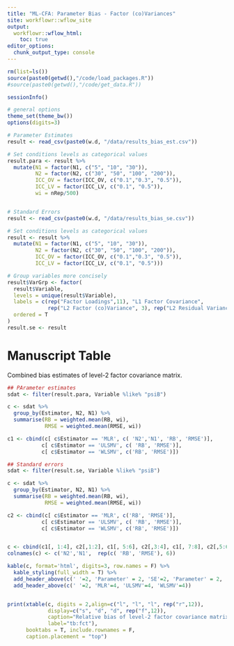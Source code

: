 ```yaml
---
title: "ML-CFA: Parameter Bias - Factor (co)Variances"
site: workflowr::wflow_site
output:
  workflowr::wflow_html:
    toc: true
editor_options:
  chunk_output_type: console
---
```


```r
rm(list=ls())
source(paste0(getwd(),"/code/load_packages.R"))
#source(paste0(getwd(),"/code/get_data.R"))


```

```r
sessionInfo()

# general options
theme_set(theme_bw())
options(digits=3)
```


```r

# Parameter Estimates
result <- read_csv(paste0(w.d, "/data/results_bias_est.csv"))

# Set conditions levels as categorical values
result.para <- result %>%
  mutate(N1 = factor(N1, c("5", "10", "30")),
         N2 = factor(N2, c("30", "50", "100", "200")),
         ICC_OV = factor(ICC_OV, c("0.1","0.3", "0.5")),
         ICC_LV = factor(ICC_LV, c("0.1", "0.5")),
         wi = nRep/500)


# Standard Errors
result <- read_csv(paste0(w.d, "/data/results_bias_se.csv"))

# Set conditions levels as categorical values
result <- result %>%
  mutate(N1 = factor(N1, c("5", "10", "30")),
         N2 = factor(N2, c("30", "50", "100", "200")),
         ICC_OV = factor(ICC_OV, c("0.1","0.3", "0.5")),
         ICC_LV = factor(ICC_LV, c("0.1", "0.5")))

# Group variables more concisely
result$VarGrp <- factor(
  result$Variable,
  levels = unique(result$Variable),
  labels = c(rep("Factor Loadings",11), "L1 Factor Covariance",
             rep("L2 Factor (co)Variance", 3), rep("L2 Residual Variance",10)),
  ordered = T
)
result.se <- result

```

# Manuscript Table

Combined bias estimates of level-2 factor covariance matrix.

```r


## PArameter estimates
sdat <- filter(result.para, Variable %like% "psiB")

c <- sdat %>%
  group_by(Estimator, N2, N1) %>%
  summarise(RB = weighted.mean(RB, wi),
            RMSE = weighted.mean(RMSE, wi))

c1 <- cbind(c[ c$Estimator == 'MLR', c( 'N2','N1', 'RB', 'RMSE')], 
           c[ c$Estimator == 'ULSMV', c( 'RB', 'RMSE')], 
           c[ c$Estimator == 'WLSMV', c('RB', 'RMSE')])

## Standard errors
sdat <- filter(result.se, Variable %like% "psiB")

c <- sdat %>%
  group_by(Estimator, N2, N1) %>%
  summarise(RB = weighted.mean(RB, wi),
            RMSE = weighted.mean(RMSE, wi))

c2 <- cbind(c[ c$Estimator == 'MLR', c('RB', 'RMSE')], 
           c[ c$Estimator == 'ULSMV', c( 'RB', 'RMSE')], 
           c[ c$Estimator == 'WLSMV', c('RB', 'RMSE')])


c <- cbind(c1[, 1:4], c2[,1:2], c1[, 5:6], c2[,3:4], c1[, 7:8], c2[,5:6])
colnames(c) <- c('N2','N1',  rep(c( 'RB', 'RMSE'), 6))

kable(c, format='html', digits=3, row.names = F) %>%
  kable_styling(full_width = T) %>%
  add_header_above(c(' '=2, 'Parameter' = 2, 'SE'=2, 'Parameter' = 2, 'SE'=2, 'Parameter' = 2, 'SE'=2)) %>%
  add_header_above(c(' '=2, 'MLR'=4, 'ULSMV'=4, 'WLSMV'=4))


print(xtable(c, digits = 2,align=c("l", "l", "l", rep("r",12)),
             display=c("s", "d", "d", rep("f",12)),
             caption="Relative bias of level-2 factor covariance matrix shows improved estimation with more level-1 observations",
             label="tb:fct"),
      booktabs = T, include.rownames = F,
      caption.placement = "top")



```

